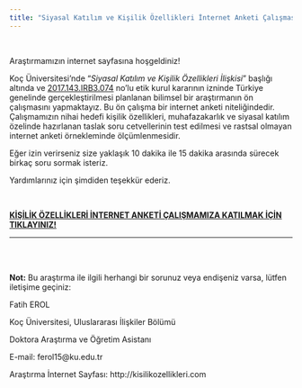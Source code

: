 ```yaml
---
title: "Siyasal Katılım ve Kişilik Özellikleri İnternet Anketi Çalışması"  
---
```


<br>

Araştırmamızın internet sayfasına hoşgeldiniz! 

Koç Üniversitesi'nde "<i>Siyasal Katılım ve Kişilik Özellikleri İlişkisi</i>" başlığı altında ve <u>2017.143.IRB3.074</u> no'lu etik kurul kararının izninde Türkiye genelinde gerçekleştirilmesi planlanan bilimsel bir araştırmanın ön çalışmasını yapmaktayız. Bu ön çalışma bir internet anketi niteliğindedir. Çalışmamızın nihai hedefi kişilik özellikleri, muhafazakarlık ve siyasal katılım özelinde hazırlanan taslak soru cetvellerinin test edilmesi ve rastsal olmayan internet anketi örnekleminde ölçümlenmesidir.

Eğer izin verirseniz size yaklaşık 10 dakika ile 15 dakika arasında sürecek birkaç soru sormak isteriz. 

Yardımlarınız için şimdiden teşekkür ederiz.

<br>

[<b><u>KİŞİLİK ÖZELLİKLERİ İNTERNET ANKETİ ÇALIŞMAMIZA KATILMAK İÇİN TIKLAYINIZ!</u></b>](http://koc.ca1.qualtrics.com/jfe/form/SV_2hn0t3fhJ8FFAcR)

---
<br>
<br>

<b>Not:</b> Bu araştırma ile ilgili herhangi bir sorunuz veya endişeniz varsa, lütfen iletişime geçiniz:

 

Fatih EROL

Koç Üniversitesi, Uluslararası İlişkiler Bölümü

Doktora Araştırma ve Öğretim Asistanı

E-mail: ferol15@ku.edu.tr

Araştırma İnternet Sayfası: http://kisilikozellikleri.com




